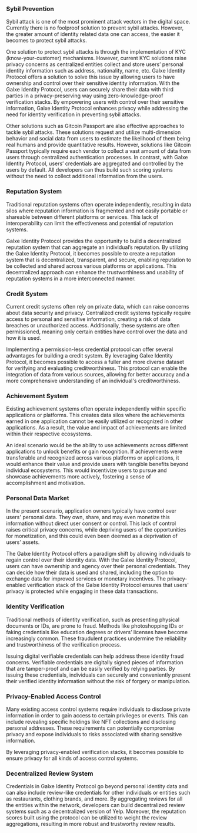 ### Sybil Prevention

Sybil attack is one of the most prominent attack vectors in the digital space. Currently there is no foolproof solution to prevent sybil attacks. However, the greater amount of identity related data one can access, the easier it becomes to protect sybil attacks.

One solution to protect sybil attacks is through the implementation of KYC (know-your-customer) mechanisms. However, current KYC solutions raise privacy concerns as centralized entities collect and store users’ personal identity information such as address, nationality, name, etc. Galxe Identity Protocol offers a solution to solve this issue by allowing users to have ownership and control over their sensitive identity information. With the Galxe Identity Protocol, users can securely share their data with third parties in a privacy-preserving way using zero-knowledge-proof verification stacks. By empowering users with control over their sensitive information, Galxe Identity Protocol enhances privacy while addressing the need for identity verification in preventing sybil attacks.

Other solutions such as Gitcoin Passport are also effective approaches to tackle sybil attacks. These solutions request and utilize multi-dimension behavior and social data from users to estimate the likelihood of them being real humans and provide quantitative results. However, solutions like Gitcoin Passport typically require each vendor to collect a vast amount of data from users through centralized authentication processes. In contrast, with Galxe Identity Protocol, users’ credentials are aggregated and controlled by the users by default. All developers can thus build such scoring systems without the need to collect additional information from the users. 

### Reputation System

Traditional reputation systems often operate independently, resulting in data silos where reputation information is fragmented and not easily portable or shareable between different platforms or services. This lack of interoperability can limit the effectiveness and potential of reputation systems.

Galxe Identity Protocol provides the opportunity to build a decentralized reputation system that can aggregate an individual’s reputation. By utilizing the Galxe Identity Protocol, it becomes possible to create a reputation system that is decentralized, transparent, and secure, enabling reputation to be collected and shared across various platforms or applications. This decentralized approach can enhance the trustworthiness and usability of reputation systems in a more interconnected manner.

### Credit System

Current credit systems often rely on private data, which can raise concerns about data security and privacy. Centralized credit systems typically require access to personal and sensitive information, creating a risk of data breaches or unauthorized access. Additionally, these systems are often permissioned, meaning only certain entities have control over the data and how it is used.

Implementing a permission-less credential protocol can offer several advantages for building a credit system. By leveraging Galxe Identity Protocol, it becomes possible to access a fuller and more diverse dataset for verifying and evaluating creditworthiness. This protocol can enable the integration of data from various sources, allowing for better accuracy and a more comprehensive understanding of an individual's creditworthiness.

### Achievement System

Existing achievement systems often operate independently within specific applications or platforms. This creates data silos where the achievements earned in one application cannot be easily utilized or recognized in other applications. As a result, the value and impact of achievements are limited within their respective ecosystems.

An ideal scenario would be the ability to use achievements across different applications to unlock benefits or gain recognition. If achievements were transferable and recognized across various platforms or applications, it would enhance their value and provide users with tangible benefits beyond individual ecosystems. This would incentivize users to pursue and showcase achievements more actively, fostering a sense of accomplishment and motivation.

### Personal Data Market

In the present scenario, application owners typically have control over users' personal data. They own, share, and may even monetize this information without direct user consent or control. This lack of control raises critical privacy concerns, while depriving users of the opportunities for monetization, and this could even been deemed as a deprivation of users’ assets.

The Galxe Identity Protocol offers a paradigm shift by allowing individuals to regain control over their identity data. With the Galxe Identity Protocol, users can have ownership and agency over their personal credentials. They can decide how their data is used and shared, including the option to exchange data for improved services or monetary incentives. The privacy-enabled verification stack of the Galxe Identity Protocol ensures that users' privacy is protected while engaging in these data transactions.

### Identity Verification

Traditional methods of identity verification, such as presenting physical documents or IDs, are prone to fraud. Methods like photoshopping IDs or faking credentials like education degrees or drivers’ licenses have become increasingly common. These fraudulent practices undermine the reliability and trustworthiness of the verification process.

Issuing digital verifiable credentials can help address these identity fraud concerns. Verifiable credentials are digitally signed pieces of information that are tamper-proof and can be easily verified by relying parties. By issuing these credentials, individuals can securely and conveniently present their verified identity information without the risk of forgery or manipulation.

### Privacy-Enabled Access Control

Many existing access control systems require individuals to disclose private information in order to gain access to certain privileges or events. This can include revealing specific holdings like NFT collections and disclosing personal addresses. These requirements can potentially compromise privacy and expose individuals to risks associated with sharing sensitive information.

By leveraging privacy-enabled verification stacks, it becomes possible to ensure privacy for all kinds of access control systems. 

### Decentralized Review System

Credentials in Galxe Identity Protocol go beyond personal identity data and can also include review-like credentials for other individuals or entities such as restaurants, clothing brands, and more. By aggregating reviews for all the entities within the network, developers can build decentralized review systems such as a decentralized version of Yelp. Moreover, the reputation scores built using the protocol can be utilized to weight the review aggregations, resulting in more robust and trustworthy review results.
